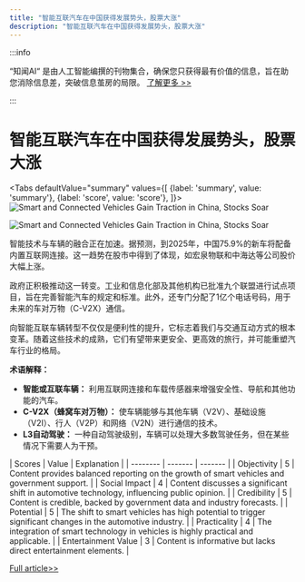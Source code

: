 ```yaml
---
title: "智能互联汽车在中国获得发展势头，股票大涨"
description: "智能互联汽车在中国获得发展势头，股票大涨"
---
```



:::info

“知闻AI“ 是由人工智能编撰的刊物集合，确保您只获得最有价值的信息，旨在助您消除信息差，突破信息茧房的局限。  [了解更多 >>](/)

:::

# 智能互联汽车在中国获得发展势头，股票大涨


<Tabs
	defaultValue="summary"
	values={[
	{label: 'summary', value: 'summary'},
	{label: 'score', value: 'score'},
]}>
<TabItem value="summary">
<img
  src="https://image.informedainews.com/2024/06/06/AI-QRu-1717673900-0.jpg"
  alt="Smart and Connected Vehicles Gain Traction in China, Stocks Soar"
/>

<img
  src="https://image.informedainews.com/2024/06/06/AI-tYP-1717673900-1.jpg"
  alt="Smart and Connected Vehicles Gain Traction in China, Stocks Soar"
/>



智能技术与车辆的融合正在加速。据预测，到2025年，中国75.9%的新车将配备内置互联网连接。这一趋势在股市中得到了体现，如宏泉物联和中海达等公司股价大幅上涨。

政府正积极推动这一转变。工业和信息化部及其他机构已批准九个联盟进行试点项目，旨在完善智能汽车的规定和标准。此外，还专门分配了1亿个电话号码，用于未来的车对万物（C-V2X）通信。

向智能互联车辆转型不仅仅是便利性的提升，它标志着我们与交通互动方式的根本变革。随着这些技术的成熟，它们有望带来更安全、更高效的旅行，并可能重塑汽车行业的格局。

**术语解释：**

- **智能或互联车辆：** 利用互联网连接和车载传感器来增强安全性、导航和其他功能的汽车。
- **C-V2X（蜂窝车对万物）：** 使车辆能够与其他车辆（V2V）、基础设施（V2I）、行人（V2P）和网络（V2N）进行通信的技术。
- **L3自动驾驶：** 一种自动驾驶级别，车辆可以处理大多数驾驶任务，但在某些情况下需要人为干预。
</TabItem>
<TabItem value="score">
	| Scores     | Value   | Explanation |
	| -------- | ------- | ------- |
	| Objectivity  | 5    | Content provides balanced reporting on the growth of smart vehicles and government support.    |
	| Social Impact | 4     | Content discusses a significant shift in automotive technology, influencing public opinion.    |
	| Credibility    | 5    | Content is credible, backed by government data and industry forecasts.    |
	| Potential    | 5    | The shift to smart vehicles has high potential to trigger significant changes in the automotive industry.    |
	| Practicality    | 4    | The integration of smart technology in vehicles is highly practical and applicable.    |
	| Entertainment Value    | 3    | Content is informative but lacks direct entertainment elements.    |
</TabItem>
</Tabs>

[Full article>>](https://www.yicai.com/news/102138209.html)
